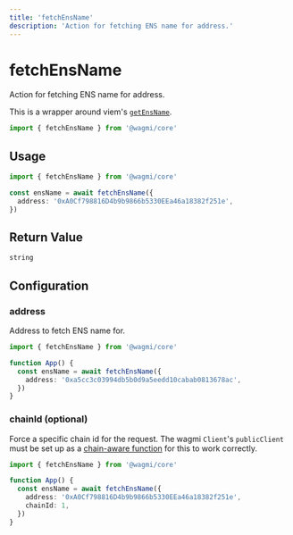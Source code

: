 ```yaml
---
title: 'fetchEnsName'
description: 'Action for fetching ENS name for address.'
---
```


# fetchEnsName

Action for fetching ENS name for address.

This is a wrapper around viem's [`getEnsName`](https://viem.sh/docs/ens/actions/getEnsName.html).

```ts
import { fetchEnsName } from '@wagmi/core'
```

## Usage

```ts
import { fetchEnsName } from '@wagmi/core'

const ensName = await fetchEnsName({
  address: '0xA0Cf798816D4b9b9866b5330EEa46a18382f251e',
})
```

## Return Value

```ts
string
```

## Configuration

### address

Address to fetch ENS name for.

```ts {5}
import { fetchEnsName } from '@wagmi/core'

function App() {
  const ensName = await fetchEnsName({
    address: '0xa5cc3c03994db5b0d9a5eedd10cabab0813678ac',
  })
}
```

### chainId (optional)

Force a specific chain id for the request. The wagmi `Client`'s `publicClient` must be set up as a [chain-aware function](/core/client#publicclient-optional) for this to work correctly.

```ts {6}
import { fetchEnsName } from '@wagmi/core'

function App() {
  const ensName = await fetchEnsName({
    address: '0xA0Cf798816D4b9b9866b5330EEa46a18382f251e',
    chainId: 1,
  })
}
```
